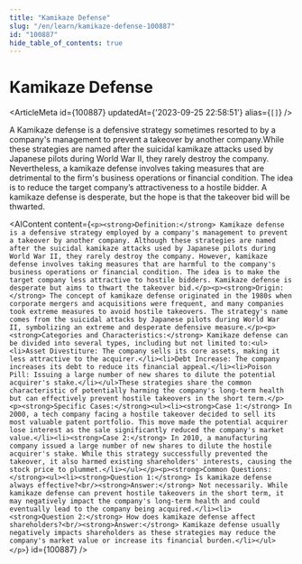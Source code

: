 ```yaml
---
title: "Kamikaze Defense"
slug: "/en/learn/kamikaze-defense-100887"
id: "100887"
hide_table_of_contents: true
---
```



# Kamikaze Defense

<ArticleMeta id={100887} updatedAt={'2023-09-25 22:58:51'} alias={`[]`} />
<div className='border-solid border-b border-t-0 my-4 border-[var(--ifm-color-gray-300)]' />

A Kamikaze defense is a defensive strategy sometimes resorted to by a company's management to prevent a takeover by another company.While these strategies are named after the suicidal kamikaze attacks used by Japanese pilots during World War II, they rarely destroy the company. Nevertheless, a kamikaze defense involves taking measures that are detrimental to the firm's business operations or financial condition. The idea is to reduce the target company’s attractiveness to a hostile bidder. A kamikaze defense is desperate, but the hope is that the takeover bid will be thwarted.

<AIContent content={`<p><strong>Definition:</strong> Kamikaze defense is a defensive strategy employed by a company's management to prevent a takeover by another company. Although these strategies are named after the suicidal kamikaze attacks used by Japanese pilots during World War II, they rarely destroy the company. However, kamikaze defense involves taking measures that are harmful to the company's business operations or financial condition. The idea is to make the target company less attractive to hostile bidders. Kamikaze defense is desperate but aims to thwart the takeover bid.</p><p><strong>Origin:</strong> The concept of kamikaze defense originated in the 1980s when corporate mergers and acquisitions were frequent, and many companies took extreme measures to avoid hostile takeovers. The strategy's name comes from the suicidal attacks by Japanese pilots during World War II, symbolizing an extreme and desperate defensive measure.</p><p><strong>Categories and Characteristics:</strong> Kamikaze defense can be divided into several types, including but not limited to:<ul><li>Asset Divestiture: The company sells its core assets, making it less attractive to the acquirer.</li><li>Debt Increase: The company increases its debt to reduce its financial appeal.</li><li>Poison Pill: Issuing a large number of new shares to dilute the potential acquirer's stake.</li></ul>These strategies share the common characteristic of potentially harming the company's long-term health but can effectively prevent hostile takeovers in the short term.</p><p><strong>Specific Cases:</strong><ul><li><strong>Case 1:</strong> In 2000, a tech company facing a hostile takeover decided to sell its most valuable patent portfolio. This move made the potential acquirer lose interest as the sale significantly reduced the company's market value.</li><li><strong>Case 2:</strong> In 2010, a manufacturing company issued a large number of new shares to dilute the hostile acquirer's stake. While this strategy successfully prevented the takeover, it also harmed existing shareholders' interests, causing the stock price to plummet.</li></ul></p><p><strong>Common Questions:</strong><ul><li><strong>Question 1:</strong> Is kamikaze defense always effective?<br/><strong>Answer:</strong> Not necessarily. While kamikaze defense can prevent hostile takeovers in the short term, it may negatively impact the company's long-term health and could eventually lead to the company being acquired.</li><li><strong>Question 2:</strong> How does kamikaze defense affect shareholders?<br/><strong>Answer:</strong> Kamikaze defense usually negatively impacts shareholders as these strategies may reduce the company's market value or increase its financial burden.</li></ul></p>`} id={100887} />
